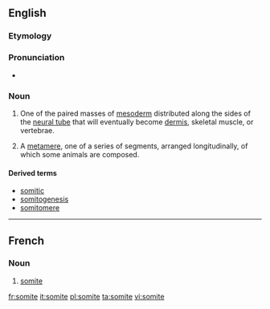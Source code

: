 ==English==
===Etymology===

{{suffix|soma|ite}}

===Pronunciation===

* {{a|US}} {{IPA|/ˈsoʊmaɪt/}}

===Noun===
{{en-noun}}

# {{context|embryology|lang=en}} One of the paired masses of [[mesoderm]] distributed along the sides of the [[neural tube]] that will eventually become [[dermis]], skeletal muscle, or vertebrae.
# {{context|anatomy|lang=en}} A [[metamere]], one of a series of segments, arranged longitudinally, of which some animals are composed.

====Derived terms====
*[[somitic]]
*[[somitogenesis]]
*[[somitomere]]

----
==French==
===Noun===
{{fr-noun|m}}
# {{context|biology|entomology}} [[#English|somite]]

[[fr:somite]]
[[it:somite]]
[[pl:somite]]
[[ta:somite]]
[[vi:somite]]